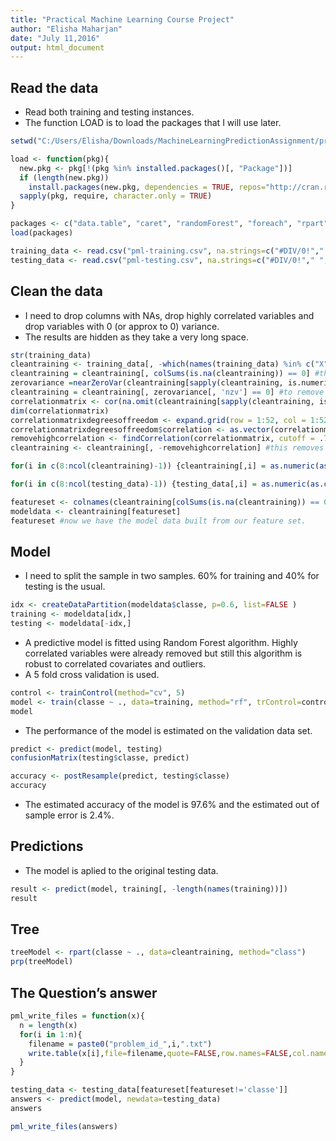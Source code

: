 ---
title: "Practical Machine Learning Course Project"
author: "Elisha Maharjan"
date: "July 11,2016"
output: html_document
---

## Read the data

* Read both training and testing instances. 
* The function LOAD is to load the packages that I will use later.
```{r}
setwd("C:/Users/Elisha/Downloads/MachineLearningPredictionAssignment/project_report")

load <- function(pkg){
  new.pkg <- pkg[!(pkg %in% installed.packages()[, "Package"])]
  if (length(new.pkg))
    install.packages(new.pkg, dependencies = TRUE, repos="http://cran.rstudio.com/")
  sapply(pkg, require, character.only = TRUE)
} 

packages <- c("data.table", "caret", "randomForest", "foreach", "rpart", "rpart.plot", "corrplot")
load(packages)

training_data <- read.csv("pml-training.csv", na.strings=c("#DIV/0!"," ", "", "NA", "NAs", "NULL"))
testing_data <- read.csv("pml-testing.csv", na.strings=c("#DIV/0!"," ", "", "NA", "NAs", "NULL"))
```

## Clean the data
* I need to drop columns with NAs, drop highly correlated variables and drop variables with 0 (or approx to 0) variance.
* The results are hidden as they take a very long space.
```{r, results='hide'}
str(training_data)
cleantraining <- training_data[, -which(names(training_data) %in% c("X", "user_name", "raw_timestamp_part_1", "raw_timestamp_part_2", "cvtd_timestamp", "new_window", "num_window"))]
cleantraining = cleantraining[, colSums(is.na(cleantraining)) == 0] #this drops columns with NAs
zerovariance =nearZeroVar(cleantraining[sapply(cleantraining, is.numeric)], saveMetrics=TRUE)
cleantraining = cleantraining[, zerovariance[, 'nzv'] == 0] #to remove 0 or near to 0 variance variables
correlationmatrix <- cor(na.omit(cleantraining[sapply(cleantraining, is.numeric)]))
dim(correlationmatrix)
correlationmatrixdegreesoffreedom <- expand.grid(row = 1:52, col = 1:52)
correlationmatrixdegreesoffreedom$correlation <- as.vector(correlationmatrix) #this returns the correlation matrix in matrix format
removehighcorrelation <- findCorrelation(correlationmatrix, cutoff = .7, verbose = TRUE)
cleantraining <- cleantraining[, -removehighcorrelation] #this removes highly correlated variables (in psychometric theory .7+ correlation is a high correlation)

for(i in c(8:ncol(cleantraining)-1)) {cleantraining[,i] = as.numeric(as.character(cleantraining[,i]))}

for(i in c(8:ncol(testing_data)-1)) {testing_data[,i] = as.numeric(as.character(testing_data[,i]))} #Some columns were blank, hence are dropped. I will use a set that only includes complete columns. I also remove user name, timestamps and windows to have a light data set.

featureset <- colnames(cleantraining[colSums(is.na(cleantraining)) == 0])[-(1:7)]
modeldata <- cleantraining[featureset]
featureset #now we have the model data built from our feature set.
```

## Model
* I need to split the sample in two samples. 60% for training and 40% for testing is the usual.
```{r}
idx <- createDataPartition(modeldata$classe, p=0.6, list=FALSE )
training <- modeldata[idx,]
testing <- modeldata[-idx,]
```
* A predictive model is fitted using Random Forest algorithm. Highly correlated variables were already removed but still this algorithm is robust to correlated covariates and outliers. 
* A 5 fold cross validation is used.
```{r}
control <- trainControl(method="cv", 5)
model <- train(classe ~ ., data=training, method="rf", trControl=control, ntree=250)
model
```
* The performance of the model is estimated on the validation data set.  
```{r}
predict <- predict(model, testing)
confusionMatrix(testing$classe, predict)

accuracy <- postResample(predict, testing$classe)
accuracy
```
* The estimated accuracy of the model is 97.6% and the estimated out of sample error is 2.4%.

## Predictions
* The model is aplied to the original testing data.
```{r, results='hide'}
result <- predict(model, training[, -length(names(training))])
result
```  

## Tree
```{r}
treeModel <- rpart(classe ~ ., data=cleantraining, method="class")
prp(treeModel) 
```

## The Question's answer
```{r}
pml_write_files = function(x){
  n = length(x)
  for(i in 1:n){
    filename = paste0("problem_id_",i,".txt")
    write.table(x[i],file=filename,quote=FALSE,row.names=FALSE,col.names=FALSE)
  }
}

testing_data <- testing_data[featureset[featureset!='classe']]
answers <- predict(model, newdata=testing_data)
answers

pml_write_files(answers)
```